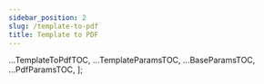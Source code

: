 ---
sidebar_position: 2
slug: /template-to-pdf
title: Template to PDF
---


<head>
  <title>Template to PDF | Docs - PDF Generation Service</title>
  <meta
    name="description"
    content="cloudlayer.io is a PDF generation service that helps you automate your PDF generation process. Use our Template to PDF API or no-code integration."
  />
</head>

<TemplateToPdf />
<TemplateParams />
<BaseParams />
<PdfParams />

  ...TemplateToPdfTOC,
  ...TemplateParamsTOC,
  ...BaseParamsTOC,
  ...PdfParamsTOC,
];